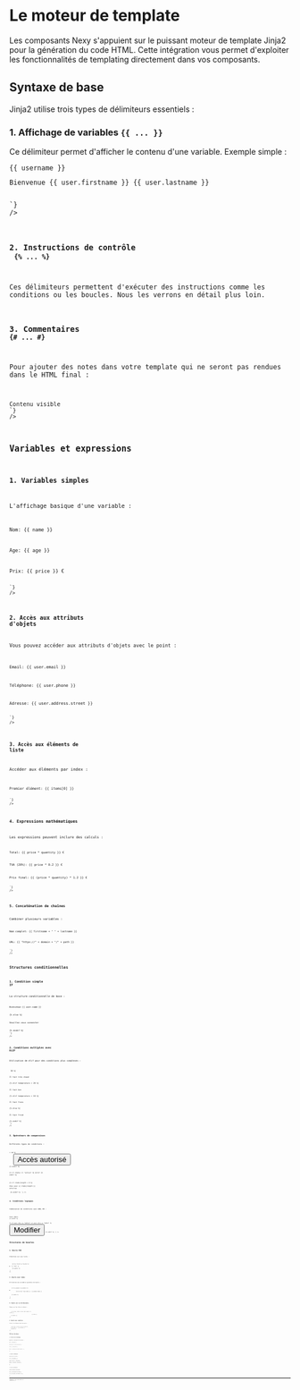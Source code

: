 # Le moteur de template

Les composants Nexy s'appuient sur le puissant moteur de template <Badge>Jinja2</Badge> pour la génération du code HTML. Cette intégration vous permet d'exploiter les fonctionnalités de templating directement dans vos composants.

## Syntaxe de base

Jinja2 utilise trois types de délimiteurs essentiels :

### 1. Affichage de variables <Badge> `{{ ... }}`</Badge>


Ce délimiteur permet d'afficher le contenu d'une variable. Exemple simple :

<CodeCard fileName="Template">
<Code language="jsx" theme="catppuccin-mocha"
code = {
`<h1>{{ username }}</h1>
<p>Bienvenue {{ user.firstname }} {{ user.lastname }}</p>
`}
/>
</CodeCard>

### 2. Instructions de contrôle <Badge> `{% ... %}`</Badge>

Ces délimiteurs permettent d'exécuter des instructions comme les conditions ou les boucles. Nous les verrons en détail plus loin.

### 3. Commentaires <Badge> `{# ... #}`</Badge>

Pour ajouter des notes dans votre template qui ne seront pas rendues dans le HTML final :

<CodeCard fileName="Template">
<Code language="html" theme="catppuccin-mocha"
code = {
`{# Ceci est un commentaire qui n'apparaîtra pas dans le HTML #}
<div>Contenu visible</div>
`}
/>
</CodeCard>

## Variables et expressions

### 1. Variables simples

L'affichage basique d'une variable :

<CodeCard fileName="Template">
<Code language="jsx" theme="catppuccin-mocha"
code = {
`<p>Nom: {{ name }}</p>
<p>Age: {{ age }}</p>
<p>Prix: {{ price }} €</p>
`}
/>
</CodeCard>

### 2. Accès aux attributs d'objets

Vous pouvez accéder aux attributs d'objets avec le point :

<CodeCard fileName="Template">
<Code language="jsx" theme="catppuccin-mocha"
code = {
`<p>Email: {{ user.email }}</p>
<p>Téléphone: {{ user.phone }}</p>
<p>Adresse: {{ user.address.street }}</p>
`}
/>
</CodeCard>

### 3. Accès aux éléments de liste

Accéder aux éléments par index :

<CodeCard fileName="Template">
<Code language="jsx" theme="catppuccin-mocha"
code = {
`<p>Premier élément: {{ items[0] }}</p>
`}
/>
</CodeCard>

### 4. Expressions mathématiques

Les expressions peuvent inclure des calculs :

<CodeCard fileName="Template">
<Code language="jsx" theme="catppuccin-mocha"
code = {
`<p>Total: {{ price * quantity }} €</p>
<p>TVA (20%): {{ price * 0.2 }} €</p>
<p>Prix final: {{ (price * quantity) * 1.2 }} €</p>
`}
/>
</CodeCard>

### 5. Concaténation de chaînes

Combiner plusieurs variables :

<CodeCard fileName="Template">
<Code language="jsx" theme="catppuccin-mocha"
code = {
`<p>Nom complet: {{ firstname + " " + lastname }}</p>
<p>URL: {{ "https://" + domain + "/" + path }}</p>
`}
/>
</CodeCard>

## Structures conditionnelles

### 1. Condition simple <Badge>IF</Badge>


La structure conditionnelle de base :

<CodeCard fileName="Template">
<Code language="jsx" theme="catppuccin-mocha"
code = {
`{% if user.is_logged_in %}
    <p>Bienvenue {{ user.name }}</p>
{% else %}
    <p>Veuillez vous connecter</p>
{% endif %}
`}
/>
</CodeCard>

### 2. Conditions multiples avec <Badge>ELIF</Badge>

Utilisation de elif pour des conditions plus complexes :

<CodeCard fileName="Template">
<Code language="jsx" theme="catppuccin-mocha"
code = {
`{% if temperature > 30 %}
    <p class="hot">Il fait très chaud</p>
{% elif temperature > 20 %}
    <p class="warm">Il fait bon</p>
{% elif temperature > 10 %}
    <p class="cool">Il fait frais</p>
{% else %}
    <p class="cold">Il fait froid</p>
{% endif %}
`}
/>
</CodeCard>

### 3. Opérateurs de comparaison

Différents types de conditions :

<CodeCard fileName="Template">
<Code language="jsx" theme="catppuccin-mocha"
code = {
`{% if age >= 18 %}
    <button>Accès autorisé</button>
{% endif %}

{% if status == "active" %}
    <span class="badge-green">Actif</span>
{% endif %}

{% if items|length > 0 %}
    <p>Vous avez {{ items|length }} articles</p>
{% endif %}
`}
/>
</CodeCard>

### 4. Conditions logiques

Combinaison de conditions avec AND, OR :

<CodeCard fileName="Template">
<Code language="jsx" theme="catppuccin-mocha"
code = {
`{% if user.is_admin and user.is_active %}
    <a href="/admin">Panel Admin</a>
{% endif %}

{% if user.role == "editor" or user.role == "admin" %}
    <button>Modifier</button>
{% endif %}
`}
/>
</CodeCard>

## Structures de boucles

### 1. Boucle <Badge>FOR</Badge> 

Itération sur une liste :

<CodeCard fileName="Template">
<Code language="jsx" theme="catppuccin-mocha"
code = {
`<ul>
    {% for fruit in fruits %}
        <li>{{ fruit }}</li>
    {% endfor %}
</ul>
`}
/>
</CodeCard>

### 2. Boucle avec index

Utilisation des variables spéciales de boucle :

<CodeCard fileName="Template">
<Code language="jsx" theme="catppuccin-mocha"
code = {
`<ol>
    {% for product in products %}
        <li class="{{ 'first' if loop.first else '' }}">
            Article #{{ loop.index }}: {{ product.name }}
        </li>
    {% endfor %}
</ol>
`}
/>
</CodeCard>

### 3. Boucle sur un dictionnaire

Itérer sur les clés et valeurs :

<CodeCard fileName="Template">
<Code language="jsx" theme="catppuccin-mocha"
code = {
`<dl>
    {% for key, value in user_info.items() %}
        <dt>{{ key }}</dt>
        <dd>{{ value }}</dd>
    {% endfor %}
</dl>
`}
/>
</CodeCard>

### 4. Boucle avec condition

Filtrer les éléments dans une boucle :

<CodeCard fileName="Template">
<Code language="jsx" theme="catppuccin-mocha"
code = {
`<ul>
    {% for user in users if user.is_active %}
        <li>{{ user.name }} - {{ user.email }}</li>
    {% endfor %}
</ul>
`}
/>
</CodeCard>

## Filtres de base

### 1. Filtres de formatage

Modifier l'affichage des variables :

<CodeCard fileName="Template">
<Code language="jsx" theme="catppuccin-mocha"
code = {
`<p>Nom: {{ name|upper }}</p>
<p>Description: {{ description|lower }}</p>
<p>Titre: {{ title|title }}</p>
<p>Date: {{ created_at|strftime('%d/%m/%Y') }}</p>
`}
/>
</CodeCard>

### 2. Filtres numériques

Manipulation des nombres :

<CodeCard fileName="Template">
<Code language="jsx" theme="catppuccin-mocha"
code = {
`<p>Prix: {{ price|round(2) }} €</p>
<p>Nombre d'articles: {{ items|length }}</p>
<p>Moyenne: {{ total|float / count|float }}</p>
`}
/>
</CodeCard>

### 3. Filtres conditionnels

Valeurs par défaut et vérifications :

<CodeCard fileName="Template">
<Code language="jsx" theme="catppuccin-mocha"
code = {
`<p>Email: {{ user.email|default('Non renseigné') }}</p>
<p>Bio: {{ user.bio|default('Aucune biographie', true) }}</p>
`}
/>
</CodeCard>

---

<SwitchPage
    prev = { {
        label: "Fichiers statiques",
        href: "/components/static"
    }}
/>
